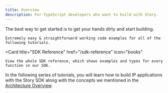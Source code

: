 ```yaml
---
title: Overview
description: For TypeScript developers who want to build with Story.
---
```


The best way to get started is to get your hands dirty and start building.

<CardGroup cols={2}>
  <Card
    title="Working Code Examples"
    href="https://github.com/storyprotocol/typescript-tutorial"
    icon="thumbs-up"
    
    
  >
    Extremely easy & straightforward working code examples for all of the following tutorials.
  </Card>

  <Card
    title="SDK Reference"
    href="/sdk-reference"
    icon="books"
    
    
  >
    View the whole SDK reference, which shows examples and types for every function in our SDK.
  </Card>
</CardGroup>

In the following series of tutorials, you will learn how to build IP applications with the Story SDK along with the concepts we mentioned in the [Architecture Overview](/concepts/overview).
